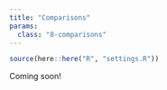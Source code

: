 ```yaml
---
title: "Comparisons"
params:
  class: "8-comparisons"
---
```


```r
source(here::here("R", "settings.R"))
```

Coming soon!